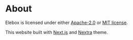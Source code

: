 # About

Elebox is licensed under either [Apache-2.0](https://github.com/ziteh/elebox/blob/main/LICENSE-APACHE) or [MIT license](https://github.com/ziteh/elebox/blob/main/LICENSE-MIT).

This website built with [Next.js](https://nextjs.org/) and [Nextra](https://github.com/shuding/nextra) theme.
